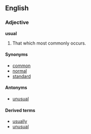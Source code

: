==English==
===Adjective===
'''usual'''

#That which most commonly occurs.

====Synonyms====
*[[common]]
*[[normal]]
*[[standard]]

====Antonyms====
*[[unusual]]

====Derived terms====
*[[usually]]
*[[unusual]]